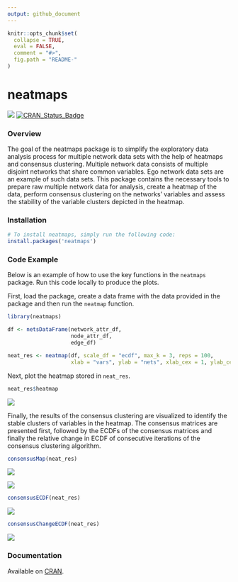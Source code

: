 ```yaml
---
output: github_document
---
```


<!-- README.md is generated from README.Rmd. Please edit that file -->

```r
knitr::opts_chunk$set(
  collapse = TRUE,
  eval = FALSE,
  comment = "#>",
  fig.path = "README-"
)
```

# neatmaps

[![](http://cranlogs.r-pkg.org/badges/grand-total/neatmaps)](https://CRAN.R-project.org/package=neatmaps) [![CRAN\_Status\_Badge](http://www.r-pkg.org/badges/version/neatmaps)](https://CRAN.R-project.org/package=neatmaps)

### Overview

The goal of the neatmaps package is to simplify the exploratory data analysis
process for multiple network data sets with the help of heatmaps and consensus
clustering. Multiple network data consists of multiple disjoint networks that
share common variables. Ego network data sets are an example of such data sets.
This package contains the necessary tools to prepare raw multiple network data
for analysis, create a heatmap of the data, perform consensus clustering on the
networks' variables and assess the stability of the variable clusters depicted
in the heatmap.

### Installation

``` r
# To install neatmaps, simply run the following code:
install.packages('neatmaps')
```

### Code Example

Below is an example of how to use the key functions in the `neatmaps` package.
Run this code locally to produce the plots.

First, load the package, create a data frame with the data provided in the
package and then run the `neatmap` function.
```r
library(neatmaps)

df <- netsDataFrame(network_attr_df,
                    node_attr_df,
                    edge_df)

neat_res <- neatmap(df, scale_df = "ecdf", max_k = 3, reps = 100, 
                    xlab = "vars", ylab = "nets", xlab_cex = 1, ylab_cex = 1)
```

Next, plot the heatmap stored in `neat_res`.
```r
neat_res$heatmap
```

![](inst/toy_hm.png)

Finally, the results of the consensus clustering are visualized to identify the
stable clusters of variables in the heatmap. The consensus matrices are
presented first, followed by the ECDFs of the consensus matrices and finally
the relative change in ECDF of consecutive iterations of the consensus
clustering algorithm.

```r
consensusMap(neat_res)
```

![](inst/cons_hm_2.png)

![](inst/cons_hm_3.png)

```r
consensusECDF(neat_res)
```

![](inst/ecdf.png)

```r
consensusChangeECDF(neat_res)
```

![](inst/rel_ecdf.png)

### Documentation

Available on [CRAN](https://CRAN.R-project.org/package=neatmaps/neatmaps.pdf).

